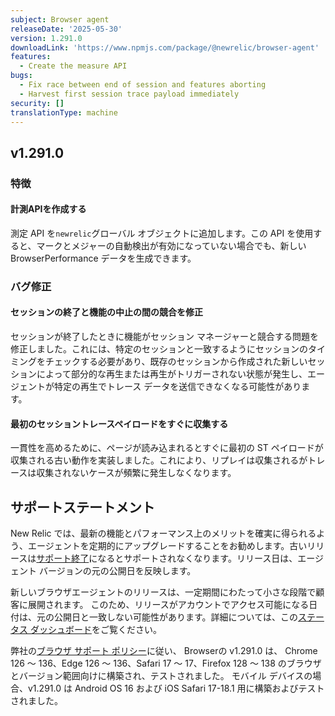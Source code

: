 ```yaml
---
subject: Browser agent
releaseDate: '2025-05-30'
version: 1.291.0
downloadLink: 'https://www.npmjs.com/package/@newrelic/browser-agent'
features:
  - Create the measure API
bugs:
  - Fix race between end of session and features aborting
  - Harvest first session trace payload immediately
security: []
translationType: machine
---
```


## v1.291.0

### 特徴

#### 計測APIを作成する

測定 API を`newrelic`グローバル オブジェクトに追加します。この API を使用すると、マークとメジャーの自動検出が有効になっていない場合でも、新しい BrowserPerformance データを生成できます。

### バグ修正

#### セッションの終了と機能の中止の間の競合を修正

セッションが終了したときに機能がセッション マネージャーと競合する問題を修正しました。これには、特定のセッションと一致するようにセッションのタイミングをチェックする必要があり、既存のセッションから作成された新しいセッションによって部分的な再生または再生がトリガーされない状態が発生し、エージェントが特定の再生でトレース データを送信できなくなる可能性があります。

#### 最初のセッショントレースペイロードをすぐに収集する

一貫性を高めるために、ページが読み込まれるとすぐに最初の ST ペイロードが収集される古い動作を実装しました。これにより、リプレイは収集されるがトレースは収集されないケースが頻繁に発生しなくなります。

## サポートステートメント

New Relic では、最新の機能とパフォーマンス上のメリットを確実に得られるよう、エージェントを定期的にアップグレードすることをお勧めします。古いリリースは[サポート終了](https://docs.newrelic.com/docs/browser/browser-monitoring/getting-started/browser-agent-eol-policy/)になるとサポートされなくなります。リリース日は、エージェント バージョンの元の公開日を反映します。

新しいブラウザエージェントのリリースは、一定期間にわたって小さな段階で顧客に展開されます。 このため、リリースがアカウントでアクセス可能になる日付は、元の公開日と一致しない可能性があります。詳細については、この[ステータス ダッシュボード](https://newrelic.github.io/newrelic-browser-agent-release/)をご覧ください。

弊社の[ブラウザ サポート ポリシー](https://docs.newrelic.com/docs/browser/new-relic-browser/getting-started/compatibility-requirements-browser-monitoring/#browser-types)に従い、 Browserの v1.291.0 は、 Chrome 126 ～ 136、Edge 126 ～ 136、Safari 17 ～ 17、Firefox 128 ～ 138 のブラウザとバージョン範囲向けに構築され、テストされました。 モバイル デバイスの場合、v1.291.0 は Android OS 16 および iOS Safari 17-18.1 用に構築およびテストされました。